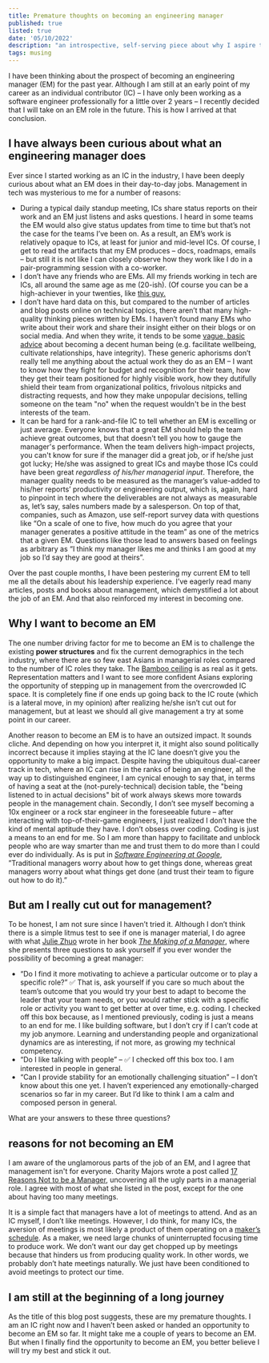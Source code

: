 ```yaml
---
title: Premature thoughts on becoming an engineering manager
published: true
listed: true
date: '05/10/2022'
description: "an introspective, self-serving piece about why I aspire to become an EM"
tags: musing
---
```


I have been thinking about the prospect of becoming an engineering manager (EM) for the past year. Although I am still at an early point of my career as an individual contributor (IC) – I have only been working as a software engineer professionally for a little over 2 years – I recently decided that I will take on an EM role in the future. This is how I arrived at that conclusion.

## I have always been curious about what an engineering manager does
Ever since I started working as an IC in the industry, I have been deeply curious about what an EM does in their day-to-day jobs. Management in tech was mysterious to me for a number of reasons:
- During a typical daily standup meeting, ICs share status reports on their work and an EM just listens and asks questions. I heard in some teams the EM would also give status updates from time to time but that’s not the case for the teams I’ve been on. As a result, an EM’s work is relatively opaque to ICs, at least for junior and mid-level ICs. Of course, I get to read the artifacts that my EM produces – docs, roadmaps, emails – but still it is not like I can closely observe how they work like I do in a pair-programming session with a co-worker.
- I don’t have any friends who are EMs. All my friends working in tech are ICs, all around the same age as me (20-ish). (Of course you can be a high-achiever in your twenties, like [this guy.](https://twitter.com/michaelsayman/status/1521195209933180929)
- I don’t have hard data on this, but compared to the number of articles and blog posts online on technical topics, there aren’t that many high-quality thinking pieces written by EMs. I haven’t found many EMs who write about their work and share their insight either on their blogs or on social media. And when they write, it tends to be some [vague, basic advice](https://acjay.com/2022/03/11/11-principles-of-engineering-management/) about becoming a decent human being (e.g. facilitate wellbeing, cultivate relationships, have integrity). These generic aphorisms don’t really tell me anything about the actual work they do as an EM – I want to know how they fight for budget and recognition for their team, how they get their team positioned for highly visible work, how they dutifully shield their team from organizational politics, frivolous nitpicks and distracting requests, and how they make unpopular decisions, telling someone on the team "no" when the request wouldn't be in the best interests of the team.
- It can be hard for a rank-and-file IC to tell whether an EM is excelling or just average. Everyone knows that a great EM should help the team achieve great outcomes, but that doesn't tell you how to gauge the manager's performance. When the team delivers high-impact projects, you can't know for sure if the manager did a great job, or if he/she just got lucky; He/she was assigned to great ICs and maybe those ICs could have been great *regardless of his/her managerial input*. Therefore, the manager quality needs to be measured as the manager’s value-added to his/her reports’ productivity or engineering output, which is, again, hard to pinpoint in tech where the deliverables are not always as measurable as, let’s say, sales numbers made by a salesperson. On top of that, companies, such as Amazon, use self-report survey data with questions like “On a scale of one to five, how much do you agree that your manager generates a positive attitude in the team” as one of the metrics that a given EM. Questions like those lead to answers based on feelings as arbitrary as “I think my manager likes me and thinks I am good at my job so I’d say they are good at theirs”.

Over the past couple months, I have been pestering my current EM to tell me all the details about his leadership experience. I’ve eagerly read many articles, posts and books about management, which demystified a lot about the job of an EM. And that also reinforced my interest in becoming one.

## Why I want to become an EM
The one number driving factor for me to become an EM is to challenge the existing **power structures** and fix the current demographics in the tech industry, where there are so few east Asians in managerial roles compared to the number of IC roles they take. The [Bamboo ceiling](https://en.wikipedia.org/wiki/Bamboo_ceiling) is as real as it gets. Representation matters and I want to see more confident Asians exploring the opportunity of stepping up in management from the overcrowded IC space. It is completely fine if one ends up going back to the IC route (which is a lateral move, in my opinion) after realizing he/she isn’t cut out for management, but at least we should all give management a try at some point in our career.

Another reason to become an EM is to have an outsized impact. It sounds cliche. And depending on how you interpret it, it might also sound politically incorrect because it implies staying at the IC lane doesn’t give you the opportunity to make a big impact. Despite having the ubiquitous dual-career track in tech, where an IC can rise in the ranks of being an engineer, all the way up to distinguished engineer, I am cynical enough to say that, in terms of having a seat at the (not-purely-technical) decision table, the "being listened to in actual decisions" bit of work always skews more towards people in the management chain. Secondly, I don’t see myself becoming a 10x engineer or a rock star engineer in the foreseeable future – after interacting with top-of-their-game engineers, I just realized I don’t have the kind of mental aptitude they have. I don’t obsess over coding. Coding is just a means to an end for me. So I am more than happy to facilitate and unblock people who are way smarter than me and trust them to do more than I could ever do individually. As is put in [*Software Engineering at Google*](https://abseil.io/resources/swe-book), ”Traditional managers worry about how to get things done, whereas great managers worry about what things get done (and trust their team to figure out how to do it).”

## But am I really cut out for management?
To be honest, I am not sure since I haven’t tried it. Although I don’t think there is a simple litmus test to see if one is manager material, I do agree with what [Julie Zhuo](https://www.juliezhuo.com/) wrote in her book [*The Making of a Manager*](https://www.amazon.ca/dp/B079WNPRL2/ref=dp-kindle-redirect?_encoding=UTF8&btkr=1), where she presents three questions to ask yourself if you ever wonder the possibility of becoming a great manager:
- “Do I find it more motivating to achieve a particular outcome or to play a specific role?” ✅ That is, ask yourself if you care so much about the team’s outcome that you would try your best to adapt to become the leader that your team needs, or you would rather stick with a specific role or activity you want to get better at over time, e.g. coding. I checked off this box because, as I mentioned previously, coding is just a means to an end for me. I like building software, but I don’t cry if I can’t code at my job anymore. Learning and understanding people and organizational dynamics are as interesting, if not more, as growing my technical competency.
- “Do I like talking with people” – ✅ I checked off this box too. I am interested in people in general.
- “Can I provide stability for an emotionally challenging situation” – I don’t know about this one yet. I haven’t experienced any emotionally-charged scenarios so far in my career. But I’d like to think I am a calm and composed person in general.

What are your answers to these three questions?

## reasons for not becoming an EM
I am aware of the unglamorous parts of the job of an EM, and I agree that management isn't for everyone. Charity Majors wrote a post called [17 Reasons Not to be a Manager](https://charity.wtf/2019/09/08/reasons-not-to-be-a-manager/), uncovering all the ugly parts in a managerial role. I agree with most of what she listed in the post, except for the one about having too many meetings.

It is a simple fact that managers have a lot of meetings to attend. And as an IC myself, I don’t like meetings. However, I do think, for many ICs, the aversion of meetings is most likely a product of them operating on a [maker’s schedule](http://www.paulgraham.com/makersschedule.html). As a maker, we need large chunks of uninterrupted focusing time to produce work. We don’t want our day get chopped up by meetings because that hinders us from producing quality work. In other words, we probably don’t hate meetings naturally. We just have been conditioned to avoid meetings to protect our time.

## I am still at the beginning of a long journey
As the title of this blog post suggests, these are my premature thoughts. I am an IC right now and I haven’t been asked or handed an opportunity to become an EM so far. It might take me a couple of years to become an EM. But when I finally find the opportunity to become an EM, you better believe I will try my best and stick it out.

